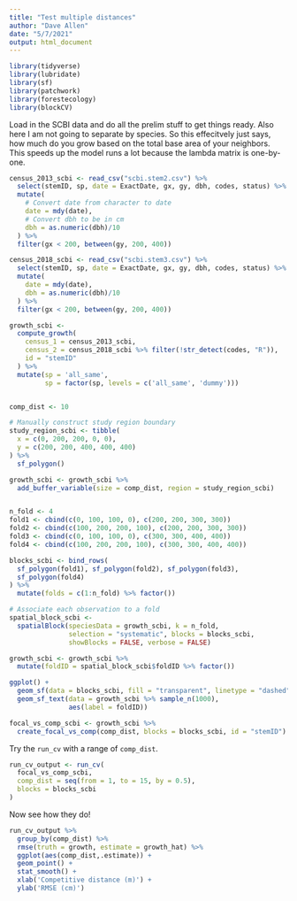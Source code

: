 ```yaml
---
title: "Test multiple distances"
author: "Dave Allen"
date: "5/7/2021"
output: html_document
---
```


```r
library(tidyverse)
library(lubridate)
library(sf)
library(patchwork)
library(forestecology)
library(blockCV)
```

Load in the SCBI data and do all the prelim stuff to get things ready. Also here I am not going to separate by species. So this effecitvely just says, how much do you grow based on the total base area of your neighbors. This speeds up the model runs a lot because the lambda matrix is one-by-one. 

```r
census_2013_scbi <- read_csv("scbi.stem2.csv") %>%
  select(stemID, sp, date = ExactDate, gx, gy, dbh, codes, status) %>%
  mutate(
    # Convert date from character to date
    date = mdy(date),
    # Convert dbh to be in cm
    dbh = as.numeric(dbh)/10
  ) %>%
  filter(gx < 200, between(gy, 200, 400))

census_2018_scbi <- read_csv("scbi.stem3.csv") %>%
  select(stemID, sp, date = ExactDate, gx, gy, dbh, codes, status) %>%
  mutate(
    date = mdy(date),
    dbh = as.numeric(dbh)/10
  ) %>%
  filter(gx < 200, between(gy, 200, 400))

growth_scbi <-
  compute_growth(
    census_1 = census_2013_scbi,
    census_2 = census_2018_scbi %>% filter(!str_detect(codes, "R")),
    id = "stemID"
  ) %>%
  mutate(sp = 'all_same',
         sp = factor(sp, levels = c('all_same', 'dummy'))) 


comp_dist <- 10

# Manually construct study region boundary
study_region_scbi <- tibble(
  x = c(0, 200, 200, 0, 0),
  y = c(200, 200, 400, 400, 400)
) %>%
  sf_polygon()

growth_scbi <- growth_scbi %>%
  add_buffer_variable(size = comp_dist, region = study_region_scbi)


n_fold <- 4
fold1 <- cbind(c(0, 100, 100, 0), c(200, 200, 300, 300))
fold2 <- cbind(c(100, 200, 200, 100), c(200, 200, 300, 300))
fold3 <- cbind(c(0, 100, 100, 0), c(300, 300, 400, 400))
fold4 <- cbind(c(100, 200, 200, 100), c(300, 300, 400, 400))

blocks_scbi <- bind_rows(
  sf_polygon(fold1), sf_polygon(fold2), sf_polygon(fold3), 
  sf_polygon(fold4)
) %>%
  mutate(folds = c(1:n_fold) %>% factor())

# Associate each observation to a fold
spatial_block_scbi <- 
  spatialBlock(speciesData = growth_scbi, k = n_fold, 
               selection = "systematic", blocks = blocks_scbi, 
               showBlocks = FALSE, verbose = FALSE)

growth_scbi <- growth_scbi %>%
  mutate(foldID = spatial_block_scbi$foldID %>% factor())

ggplot() +
  geom_sf(data = blocks_scbi, fill = "transparent", linetype = "dashed") +
  geom_sf_text(data = growth_scbi %>% sample_n(1000), 
               aes(label = foldID))

focal_vs_comp_scbi <- growth_scbi %>%
  create_focal_vs_comp(comp_dist, blocks = blocks_scbi, id = "stemID")

```

Try the `run_cv` with a range of `comp_dist`.

```r
run_cv_output <- run_cv(
  focal_vs_comp_scbi,
  comp_dist = seq(from = 1, to = 15, by = 0.5),
  blocks = blocks_scbi
)
```


Now see how they do!

```r
run_cv_output %>%
  group_by(comp_dist) %>%
  rmse(truth = growth, estimate = growth_hat) %>%
  ggplot(aes(comp_dist,.estimate)) +
  geom_point() + 
  stat_smooth() +
  xlab('Competitive distance (m)') +
  ylab('RMSE (cm)')
```
